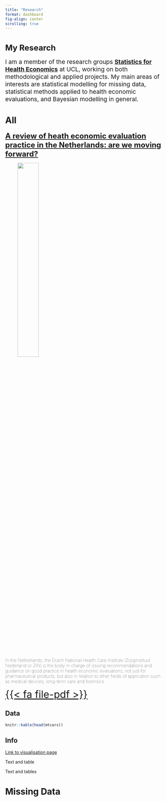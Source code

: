 ```yaml
---
title: "Research"
format: dashboard
fig-align: center
scrolling: true
---
```


# {.sidebar width=25%}

## [My Research]{style="font-size: 1.6rem"}

[I am a member of the research groups [**Statistics for Health Economics**](https://egon.stats.ucl.ac.uk/research/statistics-health-economics/) at UCL, working on both methodological and applied projects. My main areas of interests are statistical modelling for missing data, statistical methods applied to health economic evaluations, and Bayesian modelling in general.]{style="font-size: 1.2rem"}

# All 

::: {.card}
[[A review of heath economic evaluation practice in the Netherlands: are we moving forward?](research/reviewNL/reviewNL.qmd)]{style="font-size: 1.5rem; font-weight: bold"}

![&nbsp;](img/heatmap_software.png){fig-align="center" width=40%}

[In the Netherlands, the Dutch National Health Care Institute (Zorginstituut Nederland or ZIN) is the body in charge of issuing recommendations and guidance on good practice in health economic evaluations, not just for pharmaceutical products, but also in relation to other fields of application such as medical devices, long-term care and forensics.]{style="font-size: 0.9rem; font-weight: lighter"}

[{{< fa file-pdf >}}](https://www.cambridge.org/core/journals/health-economics-policy-and-law/article/abs/review-of-heath-economic-evaluation-practice-in-the-netherlands-are-we-moving-forward/8A4D0D3A9E7EBC83A65B4283D170FCC6){style="text-align: center; font-size: 2rem"}

:::


## Data

```r
knitr::kable(head(mtcars))
```

## Info

::: {.card title="Interactive figures"}
[Link to visualisation page](#visualisation)

Text and table
:::

::: {.card title="Interactive figures"}
Text and tables
:::

# Missing Data 


